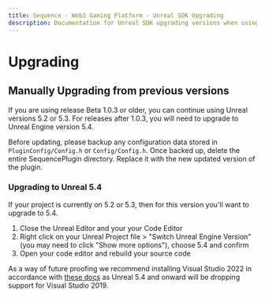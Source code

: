 ```yaml
---
title: Sequence - Web3 Gaming Platform - Unreal SDK Upgrading
description: Documentation for Unreal SDK upgrading versions when using the Sequence infrastructure stack for web3 gaming.
---
```


# Upgrading

## Manually Upgrading from previous versions

If you are using release Beta 1.0.3 or older, you can continue using Unreal versions 5.2 or 5.3. For releases after 1.0.3, you will need to upgrade to Unreal Engine version 5.4.

Before updating, please backup any configuration data stored in `PluginConfig/Config.h` or `Config/Config.h`. Once backed up, delete the entire SequencePlugin directory. Replace it with the new updated version of the plugin.

### Upgrading to Unreal 5.4

If your project is currently on 5.2 or 5.3, then for this version you'll want to upgrade to 5.4.
1. Close the Unreal Editor and your your Code Editor
2. Right click on your Unreal Project file > "Switch Unreal Engine Version" (you may need to click "Show more options"), choose 5.4 and confirm
3. Open your code editor and rebuild your source code

As a way of future proofing we recommend installing Visual Studio 2022 in accordance with [these docs](https://dev.epicgames.com/documentation/en-us/unreal-engine/setting-up-visual-studio-development-environment-for-cplusplus-projects-in-unreal-engine) as Unreal 5.4 and onward will be dropping support for Visual Studio 2019.